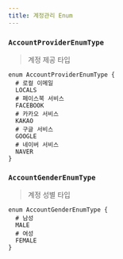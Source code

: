 ```yaml
---
title: 계정관리 Enum
---
```



### `AccountProviderEnumType`
> 계정 제공 타입


```js:title=AccountProviderEnumType
enum AccountProviderEnumType {
  # 로컬 이메일 
  LOCALS
  # 페이스북 서비스
  FACEBOOK
  # 카카오 서비스
  KAKAO
  # 구글 서비스
  GOOGLE
  # 네이버 서비스
  NAVER
}
```


### `AccountGenderEnumType`
> 계정 성별 타입

```js:title=AccountGenderEnumType
enum AccountGenderEnumType {
  # 남성
  MALE
  # 여성
  FEMALE
}
```